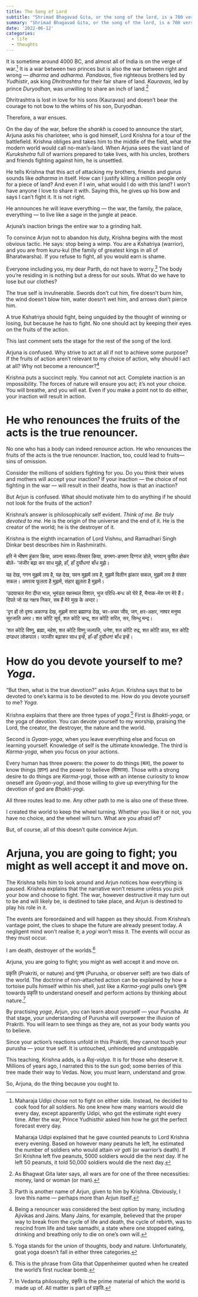 ```yaml
---
title: The Song of Lord
subtitle: "Shrimad Bhagavad Gita, or the song of the lord, is a 700 verses long conversation between Lord Sri Krishna and Arjun. It discusses key principles of action and embodies more wisdom than I can grasp."
summary: "Shrimad Bhagavad Gita, or the song of the lord, is a 700 verses long conversation between Lord Sri Krishna and Arjun. It discusses key principles of action and embodies more wisdom than I can grasp."
date: '2022-06-12'
categories:
  - life
  - thoughts
---
```


It is sometime around 4000 BC, and almost all of India is on the verge of war.[^1] It is a war between two princes but is also the war between right and wrong --- *dharma* and *adharma*. *Pandavas*, five righteous brothers led by *Yudhistir*, ask king *Dhritrashtra* for their fair share of land. *Kauravas*, led by prince *Duryodhan*, was unwilling to share an inch of land.[^2]

[^1]: Maharaja Udipi chose not to fight on either side. Instead, he decided to cook food for all soldiers. No one knew how many warriors would die every day, except apparently Udipi, who got the estimate right every time. After the war, Prince Yudhisthir asked him how he got the perfect forecast every day.

    Maharaja Udipi explained that he gave counted peanuts to Lord Krishna every evening. Based on however many peanuts he left, he estimated the number of soldiers who would attain *vir gati* (or warrior's death). If Sri Krishna left five peanuts, 5000 soldiers would die the next day. If he left 50 peanuts, it told 50,000 soldiers would die the next day.

[^2]: As Bhagwat Gita later says, all wars are for one of the three necessities: money, land or woman (or man).

Dhritrashtra is lost in love for his sons (Kauravas) and doesn't bear the courage to not bow to the whims of his son, Duryodhan.

Therefore, a war ensues.

On the day of the war, before the *shankh* is cooed to announce the start, Arjuna asks his charioteer, who is god himself, Lord Krishna for a tour of the battlefield. Krishna obliges and takes him to the middle of the field, what the modern world would call no-man's-land. When Arjuna sees the vast land of *Kurukshetra* full of warriors prepared to take lives, with his uncles, brothers and friends fighting against him, he is unsettled.

He tells Krishna that this act of attacking my brothers, friends and gurus sounds like *adharma* in itself. How can I justify killing a million people only for a piece of land? And even if I win, what would I do with this land? I won't have anyone I love to share it with. Saying this, he gives up his bow and says I can't fight it. It is not right.

He announces he will leave everything --- the war, the family, the palace, everything --- to live like a sage in the jungle at peace.

Arjuna's inaction brings the entire war to a grinding halt.

To convince Arjun not to abandon his duty, Krishna begins with the most obvious tactic. He says: stop being a wimp. You are a Kshatriya (warrior), and you are from kuru-kul (the family of greatest kings in all of Bharatwarsha). If you refuse to fight, all you would earn is shame.

Everyone including you, my dear Parth, do not have to worry.[^3] The body you're residing in is nothing but a dress for our souls. What do we have to lose but our clothes?

[^3]: Parth is another name of Arjun, given to him by Krishna. Obviously, I love this name --- perhaps more than Arjun itself.

The true self is invulnerable. Swords don't cut him, fire doesn't burn him, the wind doesn't blow him, water doesn't wet him, and arrows don't pierce him.

A true Kshatriya should fight, being unguided by the thought of winning or losing, but because he has to fight. No one should act by keeping their eyes on the fruits of the action.

This last comment sets the stage for the rest of the song of the lord.

Arjuna is confused. Why strive to act at all if not to achieve some purpose? If the fruits of action aren't relevant to my choice of action, why should I act at all? Why not become a renouncer?[^4]

[^4]: Being a renouncer was considered the best option by many, including Ajivikas and Jains. Many Jains, for example, believed that the proper way to break from the cycle of life and death, the cycle of rebirth, was to rescind from life and take samadhi, a state where one stopped eating, drinking and breathing only to die on one's own will.

Krishna puts a succinct reply. You cannot not act. Complete inaction is an impossibility. The forces of nature will ensure you act; it's not your choice. You will breathe, and you will eat. Even if you make a point not to do either, your inaction will result in action.

# He who renounces the fruits of the acts is the true renouncer.

No one who has a body can indeed renounce action. He who renounces the fruits of the acts is the true renouncer. Inaction, too, could lead to fruits---sins of omission.

Consider the millions of soldiers fighting for you. Do you think their wives and mothers will accept your inaction? If your inaction --- the choice of not fighting in the war --- will result in their deaths, how is that an inaction?

But Arjun is confused. What should motivate him to do anything if he should not look for the fruits of the action?

Krishna's answer is philosophically self evident. *Think of me.* *Be truly devoted to me.* He is the origin of the universe and the end of it. He is the creator of the world; he is the destroyer of it.

Krishna is the eighth incarnation of Lord Vishnu, and Ramadhari Singh Dinkar best describes him in Rashmirathi.

हरि ने भीषण हुंकार किया, अपना स्वरूप-विस्तार किया, डगमग-डगमग दिग्गज डोले, भगवान् कुपित होकर बोले- 'जंजीर बढ़ा कर साध मुझे, हाँ, हाँ दुर्योधन! बाँध मुझे।

यह देख, गगन मुझमें लय है, यह देख, पवन मुझमें लय है, मुझमें विलीन झंकार सकल, मुझमें लय है संसार सकल। अमरत्व फूलता है मुझमें, संहार झूलता है मुझमें।

'उदयाचल मेरा दीप्त भाल, भूमंडल वक्षस्थल विशाल, भुज परिधि-बन्ध को घेरे हैं, मैनाक-मेरु पग मेरे हैं। दिपते जो ग्रह नक्षत्र निकर, सब हैं मेरे मुख के अन्दर।

'दृग हों तो दृश्य अकाण्ड देख, मुझमें सारा ब्रह्माण्ड देख, चर-अचर जीव, जग, क्षर-अक्षर, नश्वर मनुष्य सुरजाति अमर। शत कोटि सूर्य, शत कोटि चन्द्र, शत कोटि सरित, सर, सिन्धु मन्द्र।

'शत कोटि विष्णु, ब्रह्मा, महेश, शत कोटि विष्णु जलपति, धनेश, शत कोटि रुद्र, शत कोटि काल, शत कोटि दण्डधर लोकपाल। जञ्जीर बढ़ाकर साध इन्हें, हाँ-हाँ दुर्योधन! बाँध इन्हें।

# How do you devote yourself to me? *Yoga*.

"But then, what is the true devotion?" asks Arjun. Krishna says that to be devoted to one's karma is to be devoted to me. How do you devote yourself to me? *Yoga*.

Krishna explains that there are three types of *yoga*.[^5] First is *Bhakti-yoga*, or the yoga of devotion. You can devote yourself to my worship, praising the Lord, the creator, the destroyer, the nature and the world.

[^5]: Yoga stands for the union of thoughts, body and nature. Unfortunately, goat yoga doesn't fall in either three categories.

Second is *Gyaan-yoga*, when you leave everything else and focus on learning yourself. Knowledge of self is the ultimate knowledge. The third is *Karma-yoga*, when you focus on your actions.

Every human has three powers: the power to do things (बल), the power to know things (ज्ञान) and the power to believe (विश्वास). Those with a strong desire to do things are *Karma-yogi*, those with an intense curiosity to know oneself are *Gyaan-yogi*, and those willing to give up everything for the devotion of god are *Bhakti-yogi*.

All three routes lead to me. Any other path to me is also one of these three.

I created the world to keep the wheel turning. Whether you like it or not, you have no choice, and the wheel will turn. What are you afraid of?

But, of course, all of this doesn't quite convince Arjun.

# Arjuna, you are going to fight; you might as well accept it and move on.

The Krishna tells him to look around and Arjun notices how everything is paused. Krishna explains that the narrative won't resume unless you pick your bow and choose to fight. The war, however destructive it may turn out to be and will likely be, is destined to take place, and Arjun is destined to play his role in it.

The events are foreordained and will happen as they should. From Krishna's vantage point, the clues to shape the future are already present today. A negligent mind won't realise it; a *yogi* won't miss it. The events will occur as they must occur.

I am death, destroyer of the worlds.[^6]

[^6]: This is the phrase from Gita that Oppenheimer quoted when he created the world's first nuclear bomb.

Arjuna, you are going to fight; you might as well accept it and move on.

प्रकृति (Prakriti, or nature) and पुरुष (Purusha, or observer self) are two dials of the world. The doctrine of non-attached action can be explained by how a tortoise pulls himself within his shell, just like a *Karma-yogi* pulls one's पुरुष towards प्रकृति to understand oneself and perform actions by thinking about nature.[^7]

[^7]: In Vedanta philosophy, प्रकृति is the prime material of which the world is made up of. All matter is part of प्रकृति.

By practising *yoga*, Arjun, you can learn about yourself --- your Purusha. At that stage, your understanding of Purusha will overpower the illusion of Prakriti. You will learn to see things as they are, not as your body wants you to believe.

Since your action's reactions unfold in this Prakriti, they cannot touch your purusha --- your true self. It is untouched, unhindered and unstoppable.

This teaching, Krishna adds, is a *Raj-vidya*. It is for those who deserve it. Millions of years ago, I narrated this to the sun god; some berries of this tree made their way to Vedas. Now, you must learn, understand and grow.

So, Arjuna, do the thing because you ought to.
